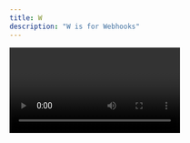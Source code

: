 ```yaml
---
title: W
description: "W is for Webhooks"
---
```


<Video id="imbPj2XiLyk" />

Webhooks are callback functions that trigger something else to happen. They allow you to communicate between different services. On Netlify, a build hook can trigger a new deploy when your content updates on a CMS.